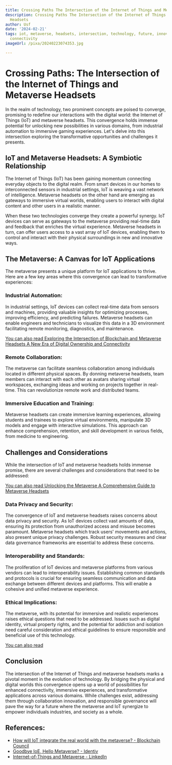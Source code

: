 ```yaml
---
title: Crossing Paths The Intersection of the Internet of Things and Metaverse Headsets
description: Crossing Paths The Intersection of the Internet of Things and Metaverse
  Headsets
author: Usf
date: '2024-02-21'
tags: iot, metaverse, headsets, intersection, technology, future, innovation, digital,
  connectivity
imageUrl: /pixa/20240223074353.jpg

---
```

# Crossing Paths: The Intersection of the Internet of  Things and Metaverse Headsets

In the realm of technology,  two prominent  concepts are poised to  converge,  promising to redefine  our interactions with the digital world: the Internet of Things (IoT) and metaverse headsets. This convergence  holds immense potential for unlocking new possibilities in various domains, from industrial  automation  to immersive gaming experiences. Let's delve into this intersection exploring the transformative opportunities and challenges it presents.

## IoT and Metaverse  Headsets: A Symbiotic Relationship

The Internet  of Things (IoT)  has been gaining  momentum connecting  everyday objects to  the digital realm. From smart devices in our  homes to  interconnected sensors  in industrial settings, IoT is  weaving a vast network of intelligence. Metaverse  headsets on the other hand are emerging as gateways to immersive  virtual worlds, enabling users  to interact with digital content and other users in a realistic manner.

When these two  technologies converge they create a powerful synergy. IoT devices can  serve as gateways to the metaverse providing real-time data and feedback that enriches  the virtual experience. Metaverse headsets in turn, can offer users  access to a vast array of IoT devices, enabling them to control and interact with their  physical surroundings in new and innovative ways.

## The Metaverse:  A Canvas for IoT Applications

The metaverse  presents a unique platform for IoT applications to thrive. Here are a  few key areas where this convergence can lead  to transformative experiences:

###  Industrial Automation:

In industrial settings, IoT devices can collect real-time data from sensors and machines, providing valuable insights for optimizing processes, improving efficiency, and predicting failures. Metaverse headsets can enable engineers and technicians to visualize this data in a 3D environment facilitating remote monitoring, diagnostics, and maintenance.

[You can also read Exploring the Intersection of Blockchain and Metaverse Headsets A  New Era  of Digital Ownership and Connectivity](Exploring%20the%20Intersection%20of%20Blockchain%20and%20Metaverse%20Headsets%20A%20New%20Era%20of%20Digital%20Ownership%20and%20Connectivity)


### Remote Collaboration:

The metaverse can  facilitate seamless collaboration among individuals located in  different physical spaces. By donning metaverse headsets, team members can interact with each other as avatars sharing virtual workspaces, exchanging ideas and working on  projects together in real-time. This can revolutionize remote work and distributed  teams.

### Immersive Education and Training:

Metaverse headsets can create immersive learning experiences, allowing students and trainees to explore  virtual environments, manipulate 3D models and engage  with interactive simulations. This approach can enhance comprehension, retention, and skill development in various  fields, from medicine to engineering.

## Challenges and Considerations

While the  intersection of IoT and metaverse  headsets holds immense promise, there are several challenges and considerations that need to  be addressed:

[You can also read Unlocking the Metaverse A Comprehensive Guide to Metaverse Headsets](Unlocking%20the%20Metaverse%20A%20Comprehensive%20Guide%20to%20Metaverse%20Headsets)


### Data Privacy and  Security:

The convergence of IoT and metaverse headsets raises concerns about data privacy and security. As  IoT devices collect vast amounts of data, ensuring its protection  from unauthorized access and misuse becomes  paramount. Metaverse headsets which track users' movements  and actions, also present unique privacy challenges. Robust security measures and clear data governance  frameworks are essential to address these concerns.

### Interoperability and Standards:

The proliferation of IoT  devices and  metaverse platforms from various vendors can lead to interoperability  issues.  Establishing  common standards and protocols is crucial for ensuring seamless communication and data exchange  between different devices and  platforms. This will enable a cohesive and unified metaverse experience.

### Ethical Implications:

The metaverse, with its potential for immersive and realistic experiences raises ethical questions that need  to be addressed. Issues such as digital identity, virtual property rights, and the potential for addiction  and isolation need careful consideration and  ethical guidelines to ensure responsible and beneficial use  of this technology.

[You can also read ]()


## Conclusion

The intersection of the Internet of Things and metaverse headsets marks a pivotal moment  in the evolution of technology. By bridging the physical and digital worlds this convergence opens up a world  of possibilities for enhanced connectivity, immersive experiences, and transformative  applications across various domains. While challenges exist, addressing them through collaboration innovation, and responsible governance will pave the  way  for a future where the metaverse and IoT synergize to empower individuals industries, and society as a whole.

## References:
- [How will IoT integrate the real world with the metaverse? - Blockchain Council](https://www.blockchain-council.org/metaverse/how-will-iot-integrate-the-real-world-with-the-metaverse/)
- [Goodbye IoE, Hello Metaverse? - Identiv](https://www.identiv.com/resources/blog/goodbye-ioe-hello-metaverse)
- [Internet-of-Things and Metaverse - LinkedIn](https://www.linkedin.com/pulse/internet-of-things-metaverse-dr-rameez-asif)
